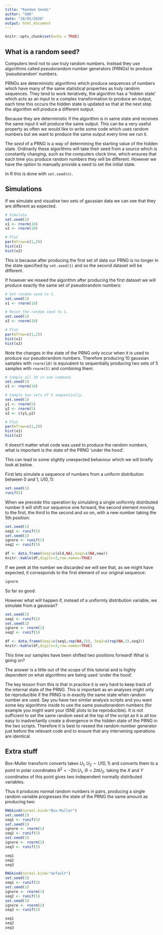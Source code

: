 ```yaml
---
title: "Random Seeds"
author: "GHD"
date: "28/05/2020"
output: html_document
---
```


```r
knitr::opts_chunk$set(echo = TRUE)
```

## What is a random seed?

Computers tend not to use truly random numbers. Instead they use algorithms called pseudorandom number generators (PRNGs) to produce 'pseudorandom' numbers.

PRNGs are deterministic algorithms which produce sequences of numbers which have many of the same statistical properties as truly random sequences. 
They tend to work iteratively, the algorithm has a 'hidden state' which acts as an input to a complex transformation to produce an output, each time this occurs the hidden state is updated so that at the next step the algorithm will produce a different output.

Because they are deterministic if the algorithm is in same state and receives the same input it will produce the same output. This can be a very useful property as often we would like to write some code which uses random numbers but we want to produce the same output every time we run it.

The *seed* of a PRNG is a way of determining the starting value of the hidden state. Ordinarily these algorithms will take their seed from a source which is constantly changing, such as the computers clock time, which ensures that each time you produce random numbers they will be different. However we have the option to manually provide a seed to set the initial state.

In R this is done with `set.seed(n)`.

## Simulations


If we simulate and visualise two sets of gaussian data we can see that they are different as expected.

```r
# Simulate 
set.seed(1)
x1 <- rnorm(10)
x2 <- rnorm(10)

# Plot
par(mfrow=c(1,2))
hist(x1)
hist(x2)
```
This is because after producing the first set of data our PRNG is no longer in the state specified by `set.seed(1)` and so the second dataset will be different.

If however we reseed the algorithm after producing the first dataset we will produce exactly the same set of pseudorandom numbers:

```r
# Set random seed to 1.
set.seed(1)
x1 <- rnorm(10)

# Reset the random seed to 1.
set.seed(1)
x2 <- rnorm(10)

# Plot
par(mfrow=c(1,2))
hist(x1)
hist(x2)
```

Note the changes in the state of the PRNG only occur when it is used to produce our pseudorandom numbers. Therefore producing 10 gaussian samples with `rnorm(10)` is equivalent to sequentially producing two sets of 5 samples with `rnorm(5)` and combining them: 

```r
# Sample all 10 in one command.
set.seed(1)
x1 <- rnorm(10)

# Sample two sets of 5 sequentially.
set.seed(1)
y1 <- rnorm(5)
y2 <- rnorm(5)
x2 <- c(y1,y2)

# Plot
par(mfrow=c(1,2))
hist(x1)
hist(x2)
```

It doesn't matter what code was used to produce the random numbers, what is important is the state of the PRNG 'under the hood'.

This can lead to some slightly unexpected behaviour which we will briefly look at below.

First lets simulate a sequence of numbers from a uniform distribution between 0 and 1, $U(0,1)$:
 
```r
set.seed(1)
runif(5)
```

When we precede this operation by simulating a single uniformly distributed number it will shift our sequence one forward, the second element moving to the first, the third to the second and so on, with a new number taking the 5th position:

```r
set.seed(1)
seq1 <- runif(5)
set.seed(1)
ignore <- runif(1)
seq2 <- runif(5)

df <- data.frame(Seq1=c(old,NA),Seq2=c(NA,new))
knitr::kable(df,digits=3,row.names=TRUE)
```

If we peek at the number we discarded we will see that, as we might have expected, it corresponds to the first element of our original sequence:

```r
ignore
```

So far so good.

However what will happen if, instead of a uniformly distribution variable, we simulate from a gaussian?

```r
set.seed(1)
seq1 <- runif(5)
set.seed(1)
ignore <- rnorm(1)
seq2 <- runif(5)

df <- data.frame(Seq1=c(seq1,rep(NA,2)), Seq2=c(rep(NA,2),seq2))
knitr::kable(df,digits=3,row.names=TRUE)
```

This time our samples have been shifted two positions forward! What is going on?

The answer is a little out of the scope of this tutorial and is highly dependent on what algorithms are being used 'under the hood'. 

The key lesson from this is that in practice it is very hard to keep track of the internal state of the PRNG. This is important as an analyses might only be reproducible if the PRNG is in exactly the same state when random number are used. Say you have two similar analysis scripts and you want some key algorithms inside to use the same pseudorandom numbers (for example you might want your tSNE plots to be reproducible). It is not sufficient to set the same random seed at the top of the script as it is all too easy to inadvertantly create a divergence in the hidden state of the PRNG in the two scripts. Therefore it is best to reseed the random number generator just before the relevant code and to ensure that any intervening operations are identical.


## Extra stuff
Box-Muller transform converts takes $U_1, U_2 \sim U(0,1)$ and converts them to a point in polar coordinates $R^2 = -2 \ln U_1$, $\Theta = 2\pi U_2.$ taking the $X$ and $Y$ coordinates of this point gives two independent normally distributed variables.

Thus it produces normal random numbers in pairs, producing a single random variable progresses the state of the PRNG the same amount as producing two:

```r
RNGkind(normal.kind="Box-Muller")
set.seed(1)
seq1 <- runif(5)
set.seed(1)
ignore <- rnorm(1)
seq2 <- runif(5)
set.seed(1)
ignore <- rnorm(2)
seq3 <- runif(5)

seq1
seq2
seq3
```


```r
RNGkind(normal.kind="default")
set.seed(1)
seq1 <- runif(5)
set.seed(1)
ignore <- rnorm(1)
seq2 <- runif(5)
set.seed(1)
ignore <- rnorm(2)
seq3 <- runif(5)

seq1
seq2
seq3
```





